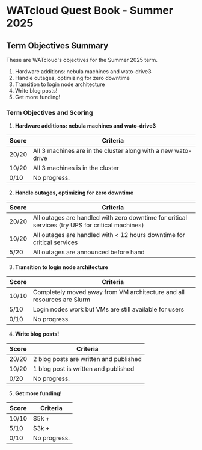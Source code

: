 # WATcloud Quest Book - Summer 2025

## Term Objectives Summary

These are WATcloud's objectives for the Summer 2025 term. 

1. Hardware additions: nebula machines and wato-drive3
2. Handle outages, optimizing for zero downtime
3. Transition to login node architecture
4. Write blog posts!
5. Get more funding!

### Term Objectives and Scoring
1. **Hardware additions: nebula machines and wato-drive3**

| Score | Criteria                                                                 |
|-------|--------------------------------------------------------------------------|
| 20/20 | All 3 machines are in the cluster along with a new wato-drive            |
| 10/20 | All 3 machines is in the cluster                                         |
| 0/10  | No progress.                                                             |

2. **Handle outages, optimizing for zero downtime**

| Score | Criteria                                                                 |
|-------|--------------------------------------------------------------------------|
| 20/20 | All outages are handled with zero downtime for critical services (try UPS for critical machines)   |
| 10/20 | All outages are handled with < 12 hours downtime for critical services   |
| 5/20  | All outages are announced before hand                                    |


3. **Transition to login node architecture**

| Score | Criteria                                                                 |
|-------|--------------------------------------------------------------------------|
| 10/10 | Completely moved away from VM architecture and all resources are Slurm   |
| 5/10  | Login nodes work but VMs are still available for users                   |
| 0/10  | No progress.                                                             |

4. **Write blog posts!**

| Score | Criteria                                                                 |
|-------|--------------------------------------------------------------------------|
| 20/20 | 2 blog posts are written and published                                   |
| 10/20 | 1 blog post is written and published                                     |
| 0/20  | No progress.                                                             |

5. **Get more funding!**

| Score | Criteria                                                                 |
|-------|--------------------------------------------------------------------------|
| 10/10 | $5k +                                                                    |
| 5/10  | $3k +                                                                    |
| 0/10  | No progress.                                                             |
